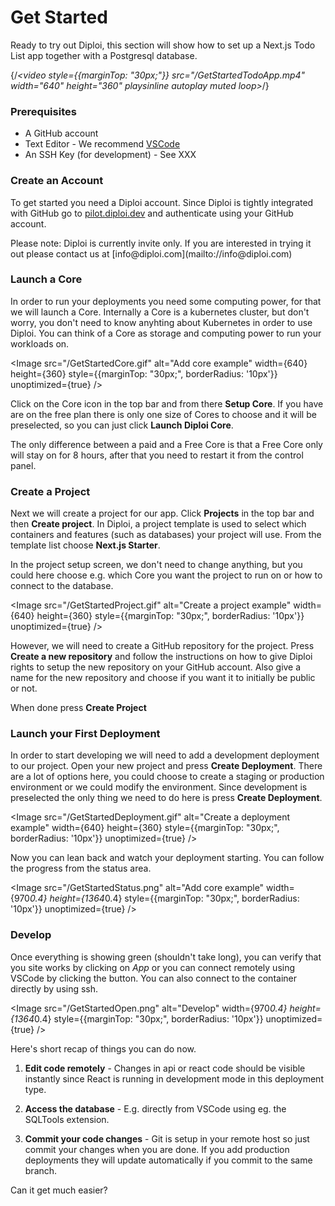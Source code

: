 # Get Started

Ready to try out Diploi, this section will show how to set up a Next.js Todo List app together with a Postgresql database.

{/*<video style={{marginTop: "30px;"}} src="/GetStartedTodoApp.mp4" width="640" height="360" playsinline autoplay muted loop></video>*/}



<GifImage src="/GetStartedTodoApp.gif" alt="Next.js Todo app example"/>

### Prerequisites

- A GitHub account
- Text Editor - We recommend [VSCode](https://code.visualstudio.com/)
- An SSH Key (for development) - See XXX

### Create an Account

To get started you need a Diploi account. Since Diploi is tightly integrated
with GitHub go to [pilot.diploi.dev](http://pilot.diploi.dev) and
authenticate using your GitHub account.

<Callout type="default" emoji="💡">
  Please note: Diploi is currently invite only. If you are interested in trying it out please contact us at
  [info@diploi.com](mailto://info@diploi.com)
</Callout>


### Launch a Core

In order to run your deployments you need some computing power, for that we will launch a Core.
Internally a Core is a kubernetes cluster, but don't worry, you don't need to know anyhting about
Kubernetes in order to use Diploi. You can think of a Core as storage and computing power to
run your workloads on.

<Image src="/GetStartedCore.gif" alt="Add core example" width={640} height={360} style={{marginTop: "30px;", borderRadius: '10px'}} unoptimized={true} />

Click on the Core icon in the top bar and from there **Setup Core**. If you have are on the free plan there is 
only one size of Cores to choose and it will be preselected, so you can just click **Launch Diploi Core**.


<Callout type="info" emoji="ℹ️">
  The only difference between a paid and a Free Core is that a Free Core only will stay on for 8 hours, after that 
  you need to restart it from the control panel.
</Callout>


### Create a Project

Next we will create a project for our app. Click **Projects** in the top bar and then **Create project**. 
In Diploi, a project template is used to select which containers and features (such as databases) 
your project will use. From the template list choose **Next.js Starter**.

In the project setup screen, we don't need to change anything, but you could here choose e.g. 
which Core you want the project to run on or how to connect to the database. 

<Image src="/GetStartedProject.gif" alt="Create a project example" width={640} height={360} style={{marginTop: "30px;", borderRadius: '10px'}} unoptimized={true} />

However, we will need to create a GitHub repository for the project. Press **Create a new 
repository** and follow the instructions on how to give Diploi rights to setup the 
new repository on your GitHub account. Also give a name for the new repository and choose
if you want it to initially be public or not.

When done press **Create Project**

### Launch your First Deployment

In order to start developing we will need to add a development deployment to our project. Open your new project
and press **Create Deployment**. There are a lot of options here, you could choose to create a staging or 
production environment or we could modify the environment. Since development is preselected the only thing
we need to do here is press **Create Deployment**. 

<Image src="/GetStartedDeployment.gif" alt="Create a deployment example" width={640} height={360} style={{marginTop: "30px;", borderRadius: '10px'}} unoptimized={true} />

Now you can lean back and watch your deployment starting. You can follow the progress from the status area.

<Image src="/GetStartedStatus.png" alt="Add core example" width={970*0.4} height={1364*0.4} style={{marginTop: "30px;", borderRadius: '10px'}} unoptimized={true} />

### Develop

Once everything is showing green (shouldn't take long), you can verify that you site works by clicking on *App* 
or you can connect remotely using VSCode by clicking the button. You can also connect to the 
container directly by using ssh.

<Image src="/GetStartedOpen.png" alt="Develop" width={970*0.4} height={1364*0.4} style={{marginTop: "30px;", borderRadius: '10px'}} unoptimized={true} />

Here's short recap of things you can do now.

1. **Edit code remotely** - Changes in api or react code should be visible instantly since React is running in development mode in this deployment type.

2. **Access the database** - E.g. directly from VSCode using eg. the SQLTools extension. 

3. **Commit your code changes** - Git is setup in your remote host so just commit your changes when you are done. If you add production deployments they will update automatically if you commit to the same branch.

Can it get much easier?





